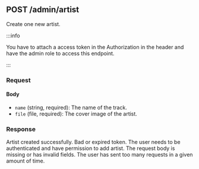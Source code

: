 
## POST /admin/artist

Create one new artist.

:::info

You have to attach a access token in the Authorization in the header and have the admin role to access this endpoint.

:::

### Request

#### Body

-   `name` (string, required): The name of the track.
-   `file` (file, required): The cover image of the artist.

### Response

<Tabs>
    <TabItem value="200" label="200" default>
        Artist created successfully.
    </TabItem>
    <TabItem value="401" label="401">
        Bad or expired token. The user needs to be authenticated and have
        permission to add artist.
    </TabItem>
    <TabItem value="422" label="422">
        The request body is missing or has invalid fields.
    </TabItem>
    <TabItem value="429" label="429">
        The user has sent too many requests in a given amount of time.
    </TabItem>
</Tabs>
